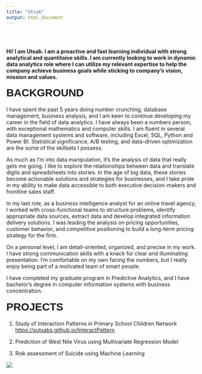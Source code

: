 ```yaml
---
title: "Utsab"
output: html_document
---
```


<style type="text/css">
.title {
  display: none;
  font-family: Helvetica;
  
}

#getting-started img {
  margin-right: 10px;
}

h1 { 
  display: block;
  font-size: 2em;
  margin-top: 0.67em;
  margin-bottom: 0.67em;
  margin-left: 0;
  margin-right: 0;
  font-family: Helvetica;
}

</style>

<div class="row" style="padding-top: 30px;">
<div class="col-sm-6">


<b>Hi! I am Utsab. I am a proactive and fast learning individual with strong analytical and quantitaive skills. I am currently looking to work in dynamic data analytics role where I can utilize my relevant expertise to help the company achieve business goals while sticking to company's vision, mission and values.</b>

<h1>BACKGROUND</h1>

I have spent the past 5 years doing number crunching, database management, business analysis, and I am keen to continue developing my career in the field of data analytics. I have always been a numbers person, with exceptional mathematics and computer skills. I am fluent in several data management systems and software, including Excel, SQL, Python and Power BI. Statistical significance, A/B testing, and data-driven optimization are the some of the skillsets I possess.

As much as I’m into data manipulation, it’s the analysis of data that really gets me going. I like to explore the relationships between data and translate digits and spreadsheets into stories. In the age of big data, these stories become actionable solutions and strategies for businesses, and I take pride in my ability to make data accessible to both executive decision-makers and frontline sales staff.

In my last role, as a business intelligence analyst for an online travel agency, I worked with cross-functional teams to structure problems, identify appropriate data sources, extract data and develop integrated information delivery solutions. I was leading the analysis on pricing opportunities, customer behavior, and competitive positioning to build a long-term pricing strategy for the firm.  

On a personal level, I am detail-oriented, organized, and precise in my work. I have strong communication skills with a knack for clear and illuminating presentation. I’m comfortable on my own facing the numbers, but I really enjoy being part of a motivated team of smart people.

I have completed my graduate program in Predictive Analytics, and I have bachelor’s degree in computer information systems with business concentration.

<h1>PROJECTS</h1>

1. Study of Interaction Patterns in Primary School Children Network [https://sutsabs.github.io/InteractPattern](https://sutsabs.github.io/InteractPattern)

2. Prediction of West Nile Virus using Multivariate Regression Model

3. Risk assessment of Suicide using Machine Learning




</div>
<div class="col-sm-6">



<a href = "https://github.com/sutsabs">
![](images/profile.png)
</a>
</div>
